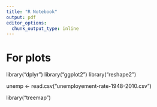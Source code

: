 ```yaml
---
title: "R Notebook"
output: pdf
editor_options: 
  chunk_output_type: inline
---
```


# For plots
library("dplyr")
library("ggplot2")
library("reshape2")

unemp <- read.csv("unemployement-rate-1948-2010.csv")

library("treemap")